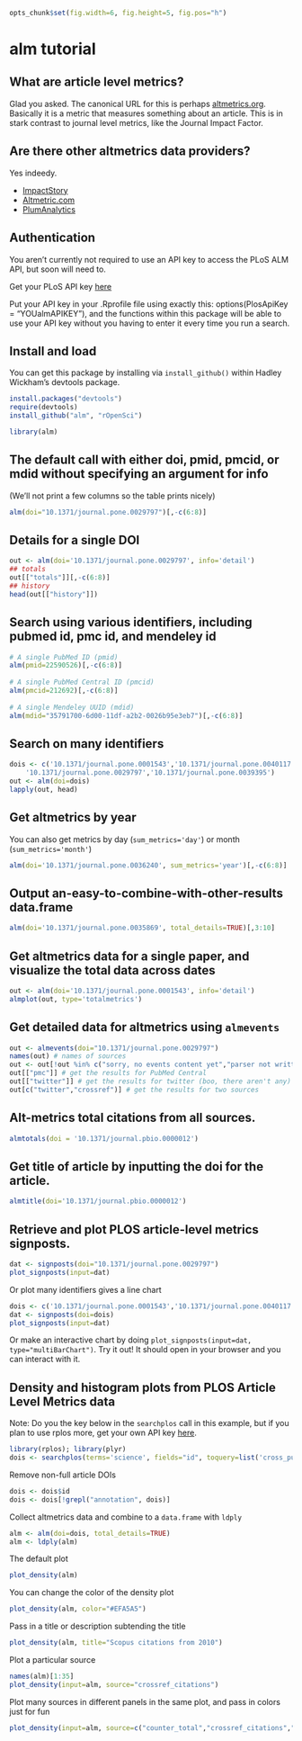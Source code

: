 <!--
%\VignetteEngine{knitr::knitr}
%\VignetteIndexEntry{alm vignette}
-->

```r
opts_chunk$set(fig.width=6, fig.height=5, fig.pos="h")
```

alm tutorial
======

## What are article level metrics? 

Glad you asked. The canonical URL for this is perhaps [altmetrics.org](http://altmetrics.org/manifesto/). Basically it is a metric that measures something about an article. This is in stark contrast to journal level metrics, like the Journal Impact Factor. 

## Are there other altmetrics data providers?

Yes indeedy. 

+ [ImpactStory](http://impactstory.it/)
+ [Altmetric.com](http://altmetric.com/)
+ [PlumAnalytics](http://www.plumanalytics.com/)

## Authentication

You aren't currently not required to use an API key to access the PLoS ALM API, but soon will need to.

Get your PLoS API key [here](http://api.plos.org/)

Put your API key in your .Rprofile file using exactly this: 
options(PlosApiKey = "YOUalmAPIKEY"), 
and the functions within this package will be able to use your API key without you having to enter it every time you run a search. 

## Install and load

You can get this package by installing via `install_github()` within Hadley Wickham's devtools package.

```r
install.packages("devtools")
require(devtools)
install_github("alm", "rOpenSci")
```

```r
library(alm)
```

## The default call with either doi, pmid, pmcid, or mdid without specifying an argument for info

(We'll not print a few columns so the table prints nicely)

```r
alm(doi="10.1371/journal.pone.0029797")[,-c(6:8)]
```


## Details for a single DOI

```r
out <- alm(doi='10.1371/journal.pone.0029797', info='detail')
## totals
out[["totals"]][,-c(6:8)]
## history
head(out[["history"]])
```

## Search using various identifiers, including pubmed id, pmc id, and mendeley id

```r
# A single PubMed ID (pmid)
alm(pmid=22590526)[,-c(6:8)]
 
# A single PubMed Central ID (pmcid)
alm(pmcid=212692)[,-c(6:8)]
 
# A single Mendeley UUID (mdid)
alm(mdid="35791700-6d00-11df-a2b2-0026b95e3eb7")[,-c(6:8)]
```


## Search on many identifiers

```r
dois <- c('10.1371/journal.pone.0001543','10.1371/journal.pone.0040117',
	'10.1371/journal.pone.0029797','10.1371/journal.pone.0039395')
out <- alm(doi=dois)
lapply(out, head)
```

## Get altmetrics by year

You can also get metrics by day (`sum_metrics='day'`) or month (`sum_metrics='month'`)

```r
alm(doi='10.1371/journal.pone.0036240', sum_metrics='year')[,-c(6:8)]
```

## Output an-easy-to-combine-with-other-results data.frame

```r
alm(doi='10.1371/journal.pone.0035869', total_details=TRUE)[,3:10]
```

## Get altmetrics data for a single paper, and visualize the total data across dates

```r
out <- alm(doi='10.1371/journal.pone.0001543', info='detail')
almplot(out, type='totalmetrics')
```

## Get detailed data for altmetrics using `almevents`

```r
out <- almevents(doi="10.1371/journal.pone.0029797")
names(out) # names of sources
out <- out[!out %in% c("sorry, no events content yet","parser not written yet")] # remove those with no data
out[["pmc"]] # get the results for PubMed Central
out[["twitter"]] # get the results for twitter (boo, there aren't any)
out[c("twitter","crossref")] # get the results for two sources
```

## Alt-metrics total citations from all sources.

```r
almtotals(doi = '10.1371/journal.pbio.0000012')
```

## Get title of article by inputting the doi for the article.

```r
almtitle(doi='10.1371/journal.pbio.0000012')
```


## Retrieve and plot PLOS article-level metrics signposts.

```r
dat <- signposts(doi="10.1371/journal.pone.0029797")
plot_signposts(input=dat)
```

Or plot many identifiers gives a line chart

```r
dois <- c('10.1371/journal.pone.0001543','10.1371/journal.pone.0040117','10.1371/journal.pone.0029797','10.1371/journal.pone.0039395')
dat <- signposts(doi=dois)
plot_signposts(input=dat)
```

Or make an interactive chart by doing `plot_signposts(input=dat, type="multiBarChart")`. Try it out! It should open in your browser and you can interact with it.

## Density and histogram plots from PLOS Article Level Metrics data

Note: Do you the key below in the `searchplos` call in this example, but if you plan to use rplos more, get your own API key [here](http://api.plos.org/).

```r
library(rplos); library(plyr)
dois <- searchplos(terms='science', fields="id", toquery=list('cross_published_journal_key:PLoSONE', 'doc_type:full', 'publication_date:[2010-01-01T00:00:00Z TO 2010-12-31T23:59:59Z]'), limit=200)
```

Remove non-full article DOIs

```r
dois <- dois$id
dois <- dois[!grepl("annotation", dois)]
```

Collect altmetrics data and combine to a `data.frame` with `ldply`

```r
alm <- alm(doi=dois, total_details=TRUE)
alm <- ldply(alm)
```

The default plot

```r
plot_density(alm)
```

You can change the color of the density plot

```r
plot_density(alm, color="#EFA5A5")
```

Pass in a title or description subtending the title

```r
plot_density(alm, title="Scopus citations from 2010")
```

Plot a particular source

```r
names(alm)[1:35]
plot_density(input=alm, source="crossref_citations")
```

Plot many sources in different panels in the same plot, and pass in colors just for fun

```r
plot_density(input=alm, source=c("counter_total","crossref_citations","twitter_total","wos_citations"), color=c("#83DFB4","#EFA5A5","#CFD470","#B2C9E4"))
```